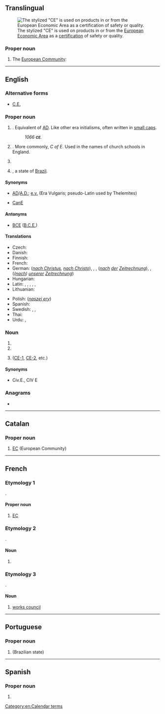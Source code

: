 {{also|Appendix:Variations of "ce"}}
==Translingual==
[[File:Conformité_Européenne_(logo).svg|thumb|The stylized "CE" is used on products in or from the [[European Economic Area]] as a [[certification]] of safety or quality.]]

===Proper noun===
{{mul-proper noun}}

# The [[European Community]]: {{abbreviation of|mul|Communauté Européenne|nocap=1}}

----

==English==

===Alternative forms===
* {{qualifier|time}} [[C.E.]]

===Proper noun===
{{head|en|proper noun}}
# {{initialism of|en|Common Era|dot=,}} {{n-g|{{m|en|Current Era}} or {{m|en|Christian Era}}}}. Equivalent of [[AD]]. Like other era initialisms, often written in [[small caps]].
#: ''1066 '''<small>CE</small>'''.''
# {{initialism of|en|Church of England}}. More commonly, ''C of E''. Used in the names of church schools in England.
# {{initialism of|en|Canadian English}} {{q|also sometimes colloquially called "{{l|en|Canadian}}" or even "{{l|en|Canajan}}"}}
# {{abbreviation of|en|Ceará}}, a state of [[Brazil]].

====Synonyms====
* {{sense|time}} [[AD]]/[[A.D.]]; [[e.v.]] (Era Vulgaris; pseudo-Latin used by Thelemites)
* {{sense|Canadian English}} [[CanE]]

====Antonyms====
* {{sense|time}} [[BCE]] ([[B.C.E.]])

====Translations====
{{trans-top|Common/Current/Christian Era}}
* Czech: {{t+|cs|n. l.}}
* Danish: {{t|da|e.v.t. (efter vor tidsregning)}}
* Finnish: {{t|fi|jaa.}} {{qualifier|jälkeen ajanlaskun alun}}
* French: {{t|fr|ÈC (ère commune)|f}}
* German: {{t+|de|n. Chr.}} (''[[nach Christus]], [[nach Christo]]''), {{t|de|n. Chr. Geb.}}, {{t|de|n. Chr. G.}} {{qualifier|nach Christi Geburt}}, {{t+check|de|n. d. Z.}} (''[[nach]] [[der]] [[Zeitrechnung]]''), {{t+|de|n. u. Z.}}, {{t+check|de|u. Z.}} (''([[nach]]) [[unserer]] [[Zeitrechnung]]'')
* Hungarian: {{t+|hu|i. sz.}}
* Latin: {{t+|la|p. Chr. n.}}, {{t+|la|p. Chr.}}, {{t|la|A. D.}}, {{t+|la|AD}}, {{t+|la|aer. vulg.}}, {{t+|la|aer. comm.}}
* Lithuanian: {{t|lt|m.e.}} {{qualifier|mūsų eros}}
{{trans-mid}}
* Polish: {{t+|pl|n.e.}} (''[[naszej ery]]'')
* Spanish: {{t|es|E.C.|f}} {{qualifier|Era Común}}
* Swedish: {{t+|sv|vt}} {{qualifier|vår tideräkning}}, {{t+|sv|v.t.}} {{qualifier|vår tideräkning}}, {{t+|sv|e.v.t.}} {{qualifier|enligt vår tideräkning}}
* Thai: {{t+|th|ค.ศ.}}
* Urdu: {{t+|ur|ء}}, {{t|ur|عیسوی}}
{{trans-bottom}}

===Noun===
{{en-noun}}

# {{initialism of|en|civil engineer}}
# {{initialism of|en|[[computer]] [[engineer]]}}
# {{initialism of|en|close encounter}} ([[CE-1]], [[CE-2]], etc.)

====Synonyms====
* {{sense|civil engineer}} Civ.E., CIV E

===Anagrams===
* {{anagrams|en|a=ce|E.C.|EC|ec.}}

[[Category:en:Calendar terms]]

----

==Catalan==

===Proper noun===
{{ca-proper noun|f}}

# [[EC]] (European Community)

----

==French==

===Etymology 1===
{{abbrev|fr|Communauté Européenne||European Community}}.

====Proper noun====
{{fr-proper noun|f}}

# [[EC]] {{gloss|European Community}}

===Etymology 2===
{{abbrev|fr|cours élémentaire}}.

====Noun====
{{fr-noun|m|#}}

# {{n-g|a part of the [[primary school]]}}

===Etymology 3===
{{abbrev|fr|comité d’entreprise}}.

====Noun====
{{fr-noun|m|#}}

# [[works council]]

----

==Portuguese==

===Proper noun===
{{pt-proper noun|m}}

# {{abbreviation of|pt|Ceará|nodot=1}} (Brazilian state)

----

==Spanish==

===Proper noun===
{{es-proper noun|f}}

# {{abbreviation of|es|Comisión Europea|t=European Commission}}